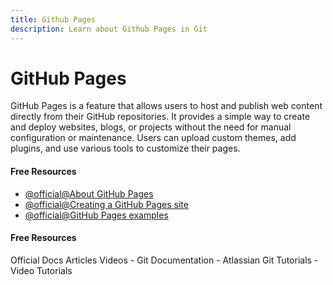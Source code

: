 ```yaml
---
title: Github Pages
description: Learn about Github Pages in Git
---
```


# GitHub Pages

GitHub Pages is a feature that allows users to host and publish web content directly from their GitHub repositories. It provides a simple way to create and deploy websites, blogs, or projects without the need for manual configuration or maintenance. Users can upload custom themes, add plugins, and use various tools to customize their pages.

#### Free Resources

- [@official@About GitHub Pages](https://docs.github.com/en/pages/getting-started-with-github-pages/about-github-pages)
- [@official@Creating a GitHub Pages site](https://docs.github.com/en/pages/getting-started-with-github-pages/creating-a-github-pages-site)
- [@official@GitHub Pages examples](https://github.com/collections/github-pages-examples)

#### Free Resources

<Tabs defaultValue="official">
<TabsList>
<TabsTrigger value="official">Official Docs</TabsTrigger>
<TabsTrigger value="article">Articles</TabsTrigger>
<TabsTrigger value="video">Videos</TabsTrigger>
</TabsList>

<TabsContent value="official">
- <Link href="https://git-scm.com/docs">Git Documentation</Link>
</TabsContent>
<TabsContent value="article">
- <Link href="https://www.atlassian.com/git/tutorials">Atlassian Git Tutorials</Link>
</TabsContent>
<TabsContent value="video">
- <Link href="https://www.youtube.com/results?search_query=git+github-pages+tutorial">Video Tutorials</Link>
</TabsContent>
</Tabs>

<Outlet path="5-github/basics/github-pages" />
